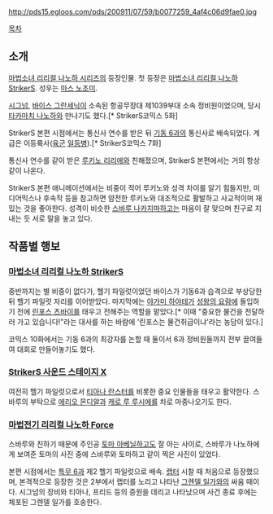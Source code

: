 http://pds15.egloos.com/pds/200911/07/59/b0077259_4af4c06d9fae0.jpg

[[목차]]

== 소개 ==
[[마법소녀 리리컬 나노하 시리즈]]의 등장인물. 첫 등장은 [[마법소녀 리리컬 나노하 StrikerS]]. 성우는 [[마스 노조미]].

[[시그넘]], [[바이스 그란세닉]]이 소속된 항공무장대 제1039부대 소속 정비원이었으며, 당시 [[타카마치 나노하]]와 만나기도 했다.[* StrikerS코믹스 5화]

StrikerS 본편 시점에서는 통신사 연수를 받은 뒤 [[기동 6과]]의 통신사로 배속되었다. 계급은 이등륙사([[육군]] [[일등병]]).[* StrikerS코믹스 7화]

통신사 연수를 같이 받은 [[루키노 리리에]]와 친해졌으며, StrikerS 본편에서는 거의 항상 같이 나온다.

StrikerS 본편 애니메이션에서는 비중이 적어 루키노와 성격 차이를 알기 힘들지만, 미디어믹스나 후속작 등을 참고하면 얌전한 루키노와 대조적으로 활발하고 사교적이며 재밌는 것을 좋아한다. 성격이 비슷한 [[스바루 나카지마]]하고는 마음이 잘 맞으며 친구로 지내는 듯 서로 말을 놓고 있다. 

== 작품별 행보 ==
=== [[마법소녀 리리컬 나노하 StrikerS]] ===
중반까지는 별 비중이 없다가, 헬기 파일럿이었던 바이스가 기동6과 습격으로 부상당한 뒤 헬기 파일럿 자리를 이어받았다. 마지막에는 [[야가미 하야테]]가 [[성왕의 요람]]에 돌입하기 전에 [[린포스 츠바이]]를 태우고 전해주는 역할을 맡았다.[* 이때 "중요한 물건을 전달하러 가고 있습니다!"라는 대사를 하는 바람에 '린포스는 물건취급이냐'라는 농담이 있다.]

코믹스 10화에서는 기동 6과의 최강자를 논할 때 둘이서 6과 정비원들까지 전부 끌여들여 대회로 만들어놓기도 했다.

=== [[StrikerS 사운드 스테이지 X]] ===
여전히 헬기 파일럿으로서 [[티아나 란스터]]를 비롯한 중요 인물들을 태우고 활약한다. 스바루의 부탁으로 [[에리오 몬디알]]과 [[캐로 루 루시에]]를 차로 마중나오기도 한다.

=== [[마법전기 리리컬 나노하 Force]] ===
스바루와 친하기 때문에 주인공 [[토마 아베닐]]하고도 잘 아는 사이로, 스바루가 나노하에게 보여준 토마의 사진 중에 스바루와 토마하고 같이 찍은 사진이 있었다.

본편 시점에서는 [[특무 6과]] 제2 헬기 파일럿으로 배속. [[랩터]] 시찰 때 처음으로 등장했으며, 본격적으로 등장한 것은 2부에서 랩터를 노리고 나타난 [[그렌델 일가]]와의 싸움 때이다. 시그넘의 장비와 티아나, 프리드 등의 증원을 데리고 나타났으며 사건 종료 후에는 체포된 그렌델 일가를 호송한다.

